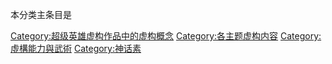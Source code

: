 本分类主条目是{{link-en|超人类|Superhuman}}[[Category:超级英雄虚构作品中的虚构概念|Category:超级英雄虚构作品中的虚构概念]]
[[Category:各主题虚构内容|Category:各主题虚构内容]][[Category:虛構能力與武術|Category:虛構能力與武術]]
[[Category:神话素|Category:神话素]]
